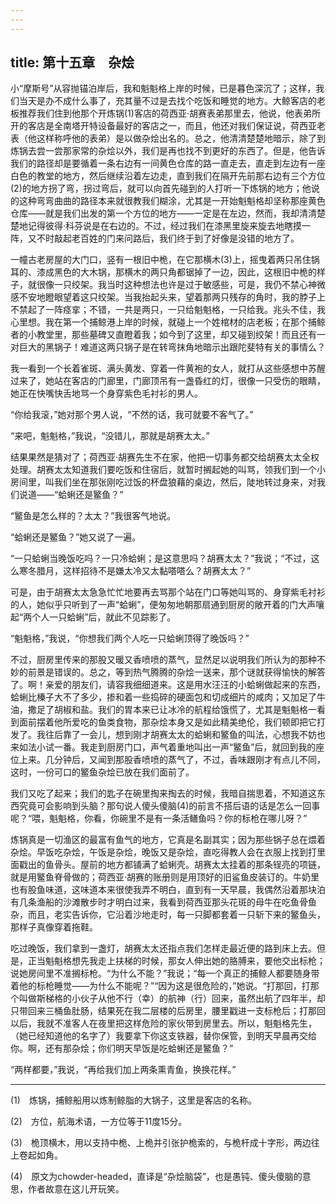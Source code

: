 ```yaml
---
---
---
```

title: 第十五章　杂烩
---






小“摩斯号”从容抛锚泊岸后，我和魁魁格上岸的时候，已是暮色深沉了；这样，我们当天是办不成什么事了，充其量不过是去找个吃饭和睡觉的地方。大鲸客店的老板推荐我们住到他那个开炼锅(1)客店的荷西亚·胡赛表弟那里去，他说，他表弟所开的客店是全南塔开特设备最好的客店之一，而且，他还对我们保证说，荷西亚老表（他这样称呼他的表弟）是以做杂烩出名的。总之，他清清楚楚地暗示，除了到炼锅去尝一尝那家常的杂烩以外，我们是再也找不到更好的东西了。但是，他告诉我们的路径却是要循着一条右边有一间黄色仓库的路一直走去，直走到左边有一座白色的教堂的地方，然后继续沿着左边走，直到我们在隔开先前那右边有三个方位(2)的地方拐了弯，拐过弯后，就可以向首先碰到的人打听一下炼锅的地方；他说的这种弯弯曲曲的路径本来就很教我们糊涂，尤其是一开始魁魁格却坚称那座黄色仓库——就是我们出发的第一个方位的地方——一定是在左边，然而，我却清清楚楚地记得彼得·科芬说是在右边的。不过，经过我们在漆黑里旋来旋去地瞎摸一阵，又不时敲起老百姓的门来问路后，我们终于到了好像是没错的地方了。

一幢古老房屋的大门口，竖有一根旧中桅，在它那横木(3)上，摇曳着两只吊住锅耳的、漆成黑色的大木锅，那横木的两只角都锯掉了一边，因此，这根旧中桅的样子，就很像一只绞架。我当时这种想法也许是过于敏感些，可是，我仍不禁心神微感不安地瞪眼望着这只绞架。当我抬起头来，望着那两只残存的角时，我的脖子上不禁起了一阵痉挛；不错，一共是两只，一只给魁魁格，一只给我。兆头不佳，我心里想。我在第一个捕鲸港上岸的时候，就碰上一个姓棺材的店老板；在那个捕鲸者的小教堂里，那些墓碑又直瞪着我；如今到了这里，却又碰到绞架！而且还有一对巨大的黑锅子！难道这两只锅子是在转弯抹角地暗示出跟陀斐特有关的事情么？

我一看到一个长着雀斑、满头黄发、穿着一件黄袍的女人，就打从这些感想中苏醒过来了，她站在客店的门廊里，门廊顶吊有一盏昏红的灯，很像一只受伤的眼睛，她正在快嘴快舌地骂一个身穿紫色毛衬衫的男人。

“你给我滚，”她对那个男人说，“不然的话，我可就要不客气了。”

“来吧，魁魁格，”我说，“没错儿，那就是胡赛太太。”

结果果然是猜对了；荷西亚·胡赛先生不在家，他把一切事务都交给胡赛太太全权处理。胡赛太太知道我们要吃饭和住宿后，就暂时搁起她的叫骂，领我们到一个小房间里，叫我们坐在那张刚吃过饭的杯盘狼藉的桌边，然后，陡地转过身来，对我们说道——“蛤蜊还是鳘鱼？”

“鳘鱼是怎么样的？太太？”我很客气地说。

“蛤蜊还是鳘鱼？”她又说了一遍。

“一只蛤蜊当晚饭吃吗？一只冷蛤蜊；是这意思吗？胡赛太太？”我说；“不过，这么寒冬腊月，这样招待不是嫌太冷又太黏嗒嗒么？胡赛太太？”

可是，由于胡赛太太急急忙忙地要再去骂那个站在门口等她叫骂的、身穿紫毛衬衫的人，她似乎只听到了一声“蛤蜊”，便匆匆地朝那扇通到厨房的敞开着的门大声嚷起“两个人一只蛤蜊”后，就此不见踪影了。

“魁魁格，”我说，“你想我们两个人吃一只蛤蜊顶得了晚饭吗？”

不过，厨房里传来的那股又暖又香喷喷的蒸气，显然足以说明我们所认为的那种不妙的前景是错误的。总之，等到热气腾腾的杂烩一送来，那个谜就获得愉快的解答了。啊！亲爱的朋友们，请容我细细道来。这是用水汪汪的小蛤蜊做起来的东西，蛤蜊比榛子大不了多少，掺和着一些捣碎的硬面包和切成细片的咸肉；又加足了牛油，撒足了胡椒和盐。我们的胃本来已让冰冷的航程给饿慌了，尤其是魁魁格一看到面前摆着他所爱吃的鱼类食物，那杂烩本身又是如此精美绝伦，我们顿即把它打发了。我往后靠了一会儿，想到刚才胡赛太太的蛤蜊和鳘鱼的叫法，心想我不妨也来如法小试一番。我走到厨房门口，声气着重地叫出一声“鳘鱼”后，就回到我的座位上来。几分钟后，又闻到那股香喷喷的蒸气了，不过，香味跟刚才有点儿不同，这时，一份可口的鳘鱼杂烩已放在我们面前了。

我们又吃了起来；我们的匙子在碗里掏来掏去的时候，我暗自揣思着，不知道这东西究竟可会影响到头脑？那句说人傻头傻脑(4)的前言不搭后语的话是怎么一回事呢？“喂，魁魁格，你看，你碗里不是有一条活鳝鱼吗？你的标枪在哪儿呀？”

炼锅真是一切渔区的最富有鱼气的地方，它真是名副其实；因为那些锅子总在煨着杂烩。早饭吃杂烩，午饭是杂烩，晚饭又是杂烩，直吃得教人会在衣服上找到打里面戳出的鱼骨头。屋前的地方都铺满了蛤蜊壳。胡赛太太挂着的那条锃亮的项链，就是用鳘鱼脊骨做的；荷西亚·胡赛的账册则是用顶好的旧鲨鱼皮装订的。牛奶里也有股鱼味道，这味道本来很使我弄不明白，直到有一天早晨，我偶然沿着那块泊有几条渔船的沙滩散步时才明白过来，我看到荷西亚那头花斑的母牛在吃鱼骨鱼杂，而且，老实告诉你，它沿着沙地走时，每一只脚都套着一只斩下来的鳘鱼头，那样子真像穿着拖鞋。

吃过晚饭，我们拿到一盏灯，胡赛太太还指点我们怎样走最近便的路到床上去。但是，正当魁魁格想先我走上扶梯的时候，那女人伸出她的胳膊来，要他交出标枪；说她房间里不准搁标枪。“为什么不能？”我说；“每一个真正的捕鲸人都要随身带着他的标枪睡觉——为什么不能呢？”“因为这是很危险的，”她说。“打那回，打那个叫做斯梯格的小伙子从他不行（幸）的航神（行）回来，虽然出航了四年半，却只带回来三桶鱼肚肠，结果死在我二层楼的后房里，腰里戳进一支标枪后；打那回以后，我就不准客人在夜里把这样危险的家伙带到房里去。所以，魁魁格先生，（她已经知道他的名字了）我要拿下你这支铁器，替你保管，到明天早晨再交给你。啊，还有那杂烩；你们明天早饭是吃蛤蜊还是鳘鱼？”

“两样都要，”我说，“再给我们加上两条熏青鱼，换换花样。”





* * *



(1)　炼锅，捕鲸船用以炼制鲸脂的大锅子，这里是客店的名称。

(2)　方位，航海术语，一方位等于11度15分。

(3)　桅顶横木，用以支持中桅、上桅并引张护桅索的，与桅杆成十字形，两边往上卷起如角。

(4)　原文为chowder-headed，直译是“杂烩脑袋”，也是愚钝、傻头傻脑的意思，作者故意在这儿开玩笑。